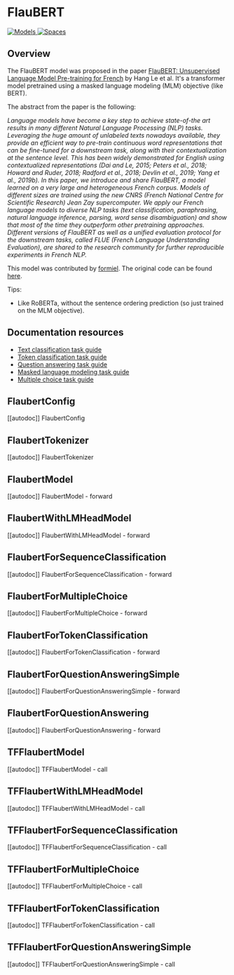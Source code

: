 <!--Copyright 2020 The HuggingFace Team. All rights reserved.

Licensed under the Apache License, Version 2.0 (the "License"); you may not use this file except in compliance with
the License. You may obtain a copy of the License at

http://www.apache.org/licenses/LICENSE-2.0

Unless required by applicable law or agreed to in writing, software distributed under the License is distributed on
an "AS IS" BASIS, WITHOUT WARRANTIES OR CONDITIONS OF ANY KIND, either express or implied. See the License for the
specific language governing permissions and limitations under the License.
-->

# FlauBERT

<div class="flex flex-wrap space-x-1">
<a href="https://huggingface.co/models?filter=flaubert">
<img alt="Models" src="https://img.shields.io/badge/All_model_pages-flaubert-blueviolet">
</a>
<a href="https://huggingface.co/spaces/docs-demos/flaubert_small_cased">
<img alt="Spaces" src="https://img.shields.io/badge/%F0%9F%A4%97%20Hugging%20Face-Spaces-blue">
</a>
</div>

## Overview

The FlauBERT model was proposed in the paper [FlauBERT: Unsupervised Language Model Pre-training for French](https://arxiv.org/abs/1912.05372) by Hang Le et al. It's a transformer model pretrained using a masked language
modeling (MLM) objective (like BERT).

The abstract from the paper is the following:

*Language models have become a key step to achieve state-of-the art results in many different Natural Language
Processing (NLP) tasks. Leveraging the huge amount of unlabeled texts nowadays available, they provide an efficient way
to pre-train continuous word representations that can be fine-tuned for a downstream task, along with their
contextualization at the sentence level. This has been widely demonstrated for English using contextualized
representations (Dai and Le, 2015; Peters et al., 2018; Howard and Ruder, 2018; Radford et al., 2018; Devlin et al.,
2019; Yang et al., 2019b). In this paper, we introduce and share FlauBERT, a model learned on a very large and
heterogeneous French corpus. Models of different sizes are trained using the new CNRS (French National Centre for
Scientific Research) Jean Zay supercomputer. We apply our French language models to diverse NLP tasks (text
classification, paraphrasing, natural language inference, parsing, word sense disambiguation) and show that most of the
time they outperform other pretraining approaches. Different versions of FlauBERT as well as a unified evaluation
protocol for the downstream tasks, called FLUE (French Language Understanding Evaluation), are shared to the research
community for further reproducible experiments in French NLP.*

This model was contributed by [formiel](https://huggingface.co/formiel). The original code can be found [here](https://github.com/getalp/Flaubert).

Tips:
- Like RoBERTa, without the sentence ordering prediction (so just trained on the MLM objective).

## Documentation resources

- [Text classification task guide](../tasks/sequence_classification)
- [Token classification task guide](../tasks/token_classification)
- [Question answering task guide](../tasks/question_answering)
- [Masked language modeling task guide](../tasks/masked_language_modeling)
- [Multiple choice task guide](../tasks/multiple_choice)

## FlaubertConfig

[[autodoc]] FlaubertConfig

## FlaubertTokenizer

[[autodoc]] FlaubertTokenizer

## FlaubertModel

[[autodoc]] FlaubertModel
    - forward

## FlaubertWithLMHeadModel

[[autodoc]] FlaubertWithLMHeadModel
    - forward

## FlaubertForSequenceClassification

[[autodoc]] FlaubertForSequenceClassification
    - forward

## FlaubertForMultipleChoice

[[autodoc]] FlaubertForMultipleChoice
    - forward

## FlaubertForTokenClassification

[[autodoc]] FlaubertForTokenClassification
    - forward

## FlaubertForQuestionAnsweringSimple

[[autodoc]] FlaubertForQuestionAnsweringSimple
    - forward

## FlaubertForQuestionAnswering

[[autodoc]] FlaubertForQuestionAnswering
    - forward

## TFFlaubertModel

[[autodoc]] TFFlaubertModel
    - call

## TFFlaubertWithLMHeadModel

[[autodoc]] TFFlaubertWithLMHeadModel
    - call

## TFFlaubertForSequenceClassification

[[autodoc]] TFFlaubertForSequenceClassification
    - call

## TFFlaubertForMultipleChoice

[[autodoc]] TFFlaubertForMultipleChoice
    - call

## TFFlaubertForTokenClassification

[[autodoc]] TFFlaubertForTokenClassification
    - call

## TFFlaubertForQuestionAnsweringSimple

[[autodoc]] TFFlaubertForQuestionAnsweringSimple
    - call
